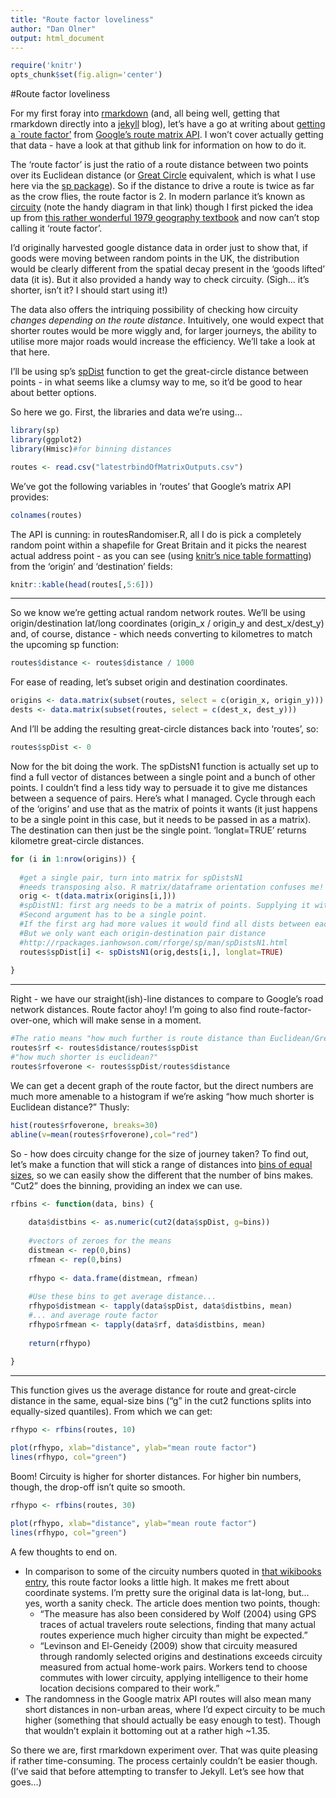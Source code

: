 ```yaml
---
title: "Route factor loveliness"
author: "Dan Olner"
output: html_document
---
```


```r
require('knitr')
opts_chunk$set(fig.align='center') 
```


#Route factor loveliness

For my first foray into [rmarkdown](http://rmarkdown.rstudio.com/) (and, all being well, getting that rmarkdown directly into a [jekyll](http://jekyllrb.com/) blog), let's have a go at writing about [getting a `route factor'](https://github.com/DanOlner/randomNetworkDistancer) from [Google's route matrix API](https://developers.google.com/maps/documentation/distancematrix/). I won't cover actually getting that data - have a look at that github link for information on how to do it.

The 'route factor' is just the ratio of a route distance between two points over its Euclidean distance (or [Great Circle](https://en.wikipedia.org/wiki/Great-circle_distance) equivalent, which is what I use here via the [sp package](http://cran.r-project.org/web/packages/sp/index.html)). So if the distance to drive a route is twice as far as the crow flies, the route factor is 2. In modern parlance it's known as [circuity](https://en.wikibooks.org/wiki/Transportation_Geography_and_Network_Science/Circuity) (note the handy diagram in that link) though I first picked the idea up from [this rather wonderful 1979 geography textbook](http://www.amazon.co.uk/People-Pattern-Process-Introduction-Geography/dp/0713162414) and now can't stop calling it 'route factor'. 

I'd originally harvested google distance data in order just to show that, if goods were moving between random points in the UK, the distribution would be clearly different from the spatial decay present in the 'goods lifted' data (it is). But it also provided a handy way to check circuity. (Sigh... it's shorter, isn't it? I should start using it!)

The data also offers the intriquing possibility of checking how circuity *changes depending on the route distance*. Intuitively, one would expect that shorter routes would be more wiggly and, for larger journeys, the ability to utilise more major roads would increase the efficiency. We'll take a look at that here.

I'll be using sp's [spDist](http://rpackages.ianhowson.com/rforge/sp/man/spDistsN1.html) function to get the great-circle distance between points - in what seems like a clumsy way to me, so it'd be good to hear about better options.

So here we go. First, the libraries and data we're using...

```r
library(sp)
library(ggplot2)
library(Hmisc)#for binning distances
```
```r
routes <- read.csv("latestrbindOfMatrixOutputs.csv")
```

We've got the following variables in 'routes' that Google's matrix API provides:

```r
colnames(routes)
```

The API is cunning: in routesRandomiser.R, all I do is pick a completely random point within a shapefile for Great Britain and it picks the nearest actual address point - as you can see (using [knitr's nice table formatting](http://rmarkdown.rstudio.com/authoring_rcodechunks.html)) from the 'origin' and 'destination' fields:


```r
knitr::kable(head(routes[,5:6]))
```

***

So we know we're getting actual random network routes. We'll be using origin/destination lat/long coordinates (origin_x / origin_y and dest_x/dest_y) and, of course, distance - which needs converting to kilometres to match the upcoming sp function:

```r
routes$distance <- routes$distance / 1000
```

For ease of reading, let's subset origin and destination coordinates.

```r
origins <- data.matrix(subset(routes, select = c(origin_x, origin_y)))
dests <- data.matrix(subset(routes, select = c(dest_x, dest_y)))
```

And I'll be adding the resulting great-circle distances back into 'routes', so:

```r
routes$spDist <- 0
```

Now for the bit doing the work. The spDistsN1 function is actually set up to find a full vector of distances between a single point and a bunch of other points. I couldn't find a less tidy way to persuade it to give me distances between a sequence of pairs. Here's what I managed. Cycle through each of the 'origins' and use that as the matrix of points it wants (it just happens to be a single point in this case, but it needs to be passed in as a matrix). The destination can then just be the single point. 'longlat=TRUE' returns kilometre great-circle distances.

```r
for (i in 1:nrow(origins)) {
  
  #get a single pair, turn into matrix for spDistsN1
  #needs transposing also. R matrix/dataframe orientation confuses me! If it doubt, hit it until it works.
  orig <- t(data.matrix(origins[i,]))
  #spDistN1: first arg needs to be a matrix of points. Supplying it with a single-row matrix
  #Second argument has to be a single point.
  #If the first arg had more values it would find all dists between each of those and the single point
  #But we only want each origin-destination pair distance
  #http://rpackages.ianhowson.com/rforge/sp/man/spDistsN1.html
  routes$spDist[i] <- spDistsN1(orig,dests[i,], longlat=TRUE)
  
}
```

***
Right - we have our straight(ish)-line distances to compare to Google's road network distances. Route factor ahoy! I'm going to also find route-factor-over-one, which will make sense in a moment.


```r
#The ratio means "how much further is route distance than Euclidean/Great Circle?"
routes$rf <- routes$distance/routes$spDist
#"how much shorter is euclidean?"
routes$rfoverone <- routes$spDist/routes$distance
```

We can get a decent graph of the route factor, but the direct numbers are much more amenable to a histogram if we're asking "how much shorter is Euclidean distance?" Thusly:

```r
hist(routes$rfoverone, breaks=30)
abline(v=mean(routes$rfoverone),col="red")
```

So - how does circuity change for the size of journey taken? To find out, let's make a function that will stick a range of distances into [bins of equal sizes](http://stackoverflow.com/questions/6104836/splitting-a-continuous-variable-into-equal-sized-groups), so we can easily show the different that the number of bins makes. "Cut2" does the binning, providing an index we can use.


```r
rfbins <- function(data, bins) {
  
    data$distbins <- as.numeric(cut2(data$spDist, g=bins))
    
    #vectors of zeroes for the means
    distmean <- rep(0,bins)
    rfmean <- rep(0,bins)
    
    rfhypo <- data.frame(distmean, rfmean)
    
    #Use these bins to get average distance...
    rfhypo$distmean <- tapply(data$spDist, data$distbins, mean)
    #... and average route factor
    rfhypo$rfmean <- tapply(data$rf, data$distbins, mean)
    
    return(rfhypo)
    
}

```

***

This function gives us the average distance for route and great-circle distance in the same, equal-size bins ("g" in the cut2 functions splits into equally-sized quantiles). From which we can get:


```r
rfhypo <- rfbins(routes, 10)

plot(rfhypo, xlab="distance", ylab="mean route factor")
lines(rfhypo, col="green")
```

Boom! Circuity is higher for shorter distances. For higher bin numbers, though, the drop-off isn't quite so smooth.


```r
rfhypo <- rfbins(routes, 30)

plot(rfhypo, xlab="distance", ylab="mean route factor")
lines(rfhypo, col="green")
```

A few thoughts to end on.

* In comparison to some of the circuity numbers quoted in [that wikibooks entry](https://en.wikibooks.org/wiki/Transportation_Geography_and_Network_Science/Circuity), this route factor looks a little high. It makes me frett about coordinate systems. I'm pretty sure the original data is lat-long, but... yes, worth a sanity check. The article does mention two points, though:
    * "The measure has also been considered by Wolf (2004) using GPS traces of actual travelers route selections, finding that many actual routes experience much higher circuity than might be expected."
    * "Levinson and El-Geneidy (2009) show that circuity measured through randomly selected origins and destinations exceeds circuity measured from actual home-work pairs. Workers tend to choose commutes with lower circuity, applying intelligence to their home location decisions compared to their work."
* The randomness in the Google matrix API routes will also mean many short distances in non-urban areas, where I'd expect circuity to be much higher (something that should actually be easy enough to test). Though that wouldn't explain it bottoming out at a rather high ~1.35.

So there we are, first rmarkdown experiment over. That was quite pleasing if rather time-consuming. The process certainly couldn't be easier though. (I've said that before attempting to transfer to Jekyll. Let's see how that goes...)
